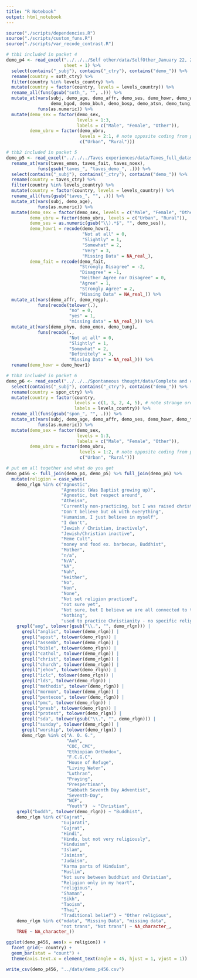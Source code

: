 ```yaml
---
title: "R Notebook"
output: html_notebook
---
```


```r
source("./scripts/dependencies.R")
source("./scripts/custom_funs.R")
source("./scripts/var_recode_contrast.R")
```

```r
# thb1 included in packet 4
demo_p4 <- read_excel("../../../Self other/data/SelfOther_January 22, 2019.xlsx", 
                      sheet = 1) %>%
  select(contains("_subj"), contains("_ctry"), contains("demo_")) %>%
  rename(country = soth_ctry) %>%
  filter(country %in% levels_country) %>%
  mutate(country = factor(country, levels = levels_country)) %>%
  rename_all(funs(gsub("soth_", "", .))) %>%
  mutate_at(vars(subj, demo_age, demo_affr, demo_ses, demo_howr, demo_wors, 
                 demo_bgod, demo_bbuh, demo_bosp, demo_atsn, demo_tung, demo_olang),
            funs(as.numeric)) %>%
  mutate(demo_sex = factor(demo_sex, 
                           levels = 1:3, 
                           labels = c("Male", "Female", "Other")),
         demo_ubru = factor(demo_ubru, 
                            levels = 2:1, # note opposite coding from p6
                            c("Urban", "Rural")))
```

```r
# thb2 included in packet 5
demo_p5 <- read_excel("../../../Taves experiences/data/Taves_full_dataset_sheet5.xlsx") %>%
  rename_at(vars(taves_emon, taves_fait, taves_noex),
            funs(gsub("taves_", "taves_demo_", .))) %>%
  select(contains("_subj"), contains("_ctry"), contains("demo_")) %>%
  rename(country = taves_ctry) %>%
  filter(country %in% levels_country) %>%
  mutate(country = factor(country, levels = levels_country)) %>%
  rename_all(funs(gsub("taves_", "", .))) %>%
  mutate_at(vars(subj, demo_age), 
            funs(as.numeric)) %>%
  mutate(demo_sex = factor(demo_sex, levels = c("Male", "Female", "Other")),
         demo_ubru = factor(demo_ubru, levels = c("Urban", "Rural")),
         demo_ses = as.numeric(gsub("\\).*$", "", demo_ses)),
         demo_howr1 = recode(demo_howr1,
                             "Not at all" = 0,
                             "Slightly" = 1,
                             "Somewhat" = 2,
                             "Very" = 3,
                             "Missing Data" = NA_real_),
         demo_fait = recode(demo_fait,
                            "Strongly Disagree" = -2,
                            "Disagree" = -1,
                            "Neither Agree nor Disagree" = 0,
                            "Agree" = 1,
                            "Strongly Agree" = 2,
                            "Missing Data" = NA_real_)) %>%
  mutate_at(vars(demo_affr, demo_regp),
            funs(recode(tolower(.),
                        "no" = 0,
                        "yes" = 1,
                        "missing data" = NA_real_))) %>%
  mutate_at(vars(demo_phyn, demo_emon, demo_tung),
            funs(recode(.,
                        "Not at all" = 0,
                        "Slightly" = 1,
                        "Somewhat" = 2,
                        "Definitely" = 3,
                        "Missing Data" = NA_real_))) %>%
  rename(demo_howr = demo_howr1)
```

```r
# thb3 included in packet 6
demo_p6 <- read_excel("../../../Spontaneous thought/data/Complete and cleaned dataset_Spon Thought_Jan.23.2018.xlsx", sheet = 2) %>%
  select(contains("_subj"), contains("_ctry"), contains("demo_")) %>%
  rename(country = spon_ctry) %>%
  mutate(country = factor(country, 
                          levels = c(1, 3, 2, 4, 5), # note strange order 
                          labels = levels_country)) %>%
  rename_all(funs(gsub("spon_", "", .))) %>%
  mutate_at(vars(subj, demo_age, demo_affr, demo_ses, demo_howr, demo_tung),
            funs(as.numeric)) %>%
  mutate(demo_sex = factor(demo_sex, 
                           levels = 1:3, 
                           labels = c("Male", "Female", "Other")),
         demo_ubru = factor(demo_ubru, 
                            levels = 1:2, # note opposite coding from p4 
                            c("Urban", "Rural")))
```

```r
# put em all together and what do you get
demo_p456 <- full_join(demo_p4, demo_p5) %>% full_join(demo_p6) %>%
  mutate(religion = case_when(
    demo_rlgn %in% c("Agnostic",
                     "Agnostic (Was Baptist growing up)",
                     "Agnostic, but respect around",
                     "Atheism",
                     "Currently non-practicing, but I was raised christian",
                     "Don't believe but ok with everything",
                     "Humanism, I just believe in myself",
                     "I don't",
                     "Jewish / Christian, inactively",
                     "Jewish/Christian inactive",
                     "Meme Cult",
                     "money and food ex. barbecue, Buddhist",
                     "Mother",
                     "n/a", 
                     "N/A",
                     "NA", 
                     "Nah",
                     "Neither",
                     "No",
                     "Non",
                     "None",
                     "Not set religion practiced",
                     "not sure yet",
                     "Not sure, but I believe we are all connected to the earth",
                     "Nothing", 
                     "used to practice Christianity - no specific religion at the moment but Christian undertones") ~ "Not religious",
    grepl("aog", tolower(gsub("\\.", "", demo_rlgn))) |
      grepl("anglic", tolower(demo_rlgn)) |
      grepl("apost", tolower(demo_rlgn)) |
      grepl("assemb", tolower(demo_rlgn)) |
      grepl("bible", tolower(demo_rlgn)) |
      grepl("cathol", tolower(demo_rlgn)) |
      grepl("christ", tolower(demo_rlgn)) |
      grepl("church", tolower(demo_rlgn)) |
      grepl("jehov", tolower(demo_rlgn)) |
      grepl("iclc", tolower(demo_rlgn)) |
      grepl("lds", tolower(demo_rlgn)) |
      grepl("methodis", tolower(demo_rlgn)) |
      grepl("mormon", tolower(demo_rlgn)) |
      grepl("pentecos", tolower(demo_rlgn)) |
      grepl("pmc", tolower(demo_rlgn)) |
      grepl("presb", tolower(demo_rlgn)) |
      grepl("protest", tolower(demo_rlgn)) |
      grepl("sda", tolower(gsub("\\.", "", demo_rlgn))) |
      grepl("sunday", tolower(demo_rlgn)) |
      grepl("worship", tolower(demo_rlgn)) |
      demo_rlgn %in% c("A. O. G.", 
                       "Aoh",
                       "COC, CMC",
                       "Ethiopian Orthodox",
                       "F.C.G.C",
                       "House of Refuge",
                       "Living Water",
                       "Luthran",
                       "Praying",
                       "Prespertinan",
                       "Sabbath Seventh Day Adventist",
                       "Seventh-Day",
                       "WCF",
                       "Youth")  ~ "Christian",
    grepl("buddh", tolower(demo_rlgn)) ~ "Buddhist",
    demo_rlgn %in% c("Gajrat", 
                     "Gujarati", 
                     "Gujrat", 
                     "Hindi",
                     "Hindu, but not very religiously", 
                     "Hinduism",
                     "Islam",
                     "Jainism",
                     "Judaism",
                     "Karma parts of Hinduism",
                     "Muslim",
                     "Not sure between buddhist and Christian",
                     "Religion only in my heart",
                     "religious",
                     "Shaman",
                     "Sikh",
                     "Taoism",
                     "Thai",
                     "Traditional belief") ~ "Other religious",
    demo_rlgn %in% c("mdata", "Missing Data", "missing data",
                     "not trans", "Not trans") ~ NA_character_,
    TRUE ~ NA_character_))
```

```r
ggplot(demo_p456, aes(x = religion)) + 
  facet_grid(~ country) + 
  geom_bar(stat = "count") +
  theme(axis.text.x = element_text(angle = 45, hjust = 1, vjust = 1))
```

```r
write_csv(demo_p456, "../data/demo_p456.csv")
```

